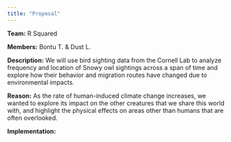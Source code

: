 ```yaml
---
title: "Proposal"
---
```


**Team:** R Squared

**Members:** Bontu T. & Dust L.

**Description:** We will use bird sighting data from the Cornell Lab to analyze frequency and location of Snowy owl sightings across a span of time and explore how their behavior and migration routes have changed due to environmental impacts.

**Reason:** As the rate of human-induced climate change increases, we wanted to explore its impact on the other creatures that we share this world with, and highlight the physical effects on areas other than humans that are often overlooked. 

**Implementation:**


